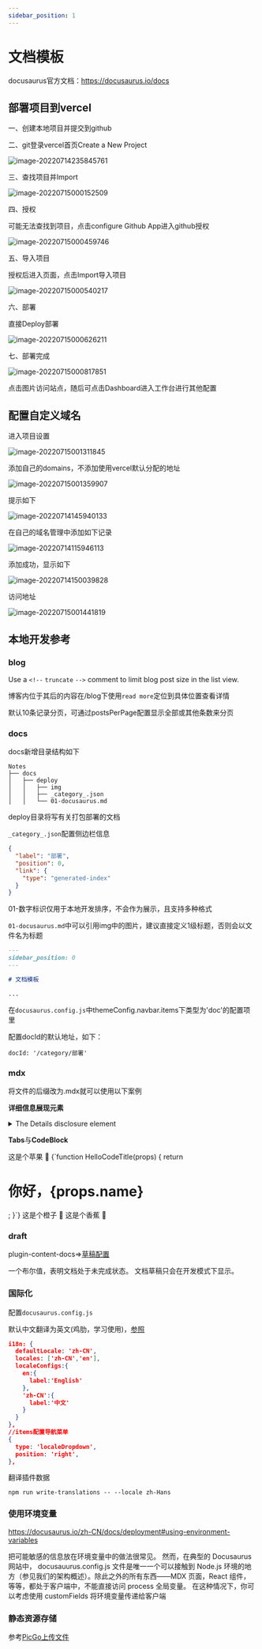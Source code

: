 ---
sidebar_position: 1
---

# 文档模板

docusaurus官方文档：https://docusaurus.io/docs

## 部署项目到vercel

一、创建本地项目并提交到github

二、git登录vercel首页Create a New Project

![image-20220714235845761](https://blog-guiyexing.oss-cn-qingdao.aliyuncs.com/blogImg/202208181645786.png!blog.guiyexing)

三、查找项目并Import

![image-20220715000152509](https://blog-guiyexing.oss-cn-qingdao.aliyuncs.com/blogImg/202208181645788.png!blog.guiyexing)

四、授权

可能无法查找到项目，点击configure Github App进入github授权

![image-20220715000459746](https://blog-guiyexing.oss-cn-qingdao.aliyuncs.com/blogImg/202208181645793.png!blog.guiyexing)

五、导入项目

授权后进入页面，点击Import导入项目

![image-20220715000540217](https://blog-guiyexing.oss-cn-qingdao.aliyuncs.com/blogImg/202208181645794.png!blog.guiyexing)

六、部署

直接Deploy部署

![image-20220715000626211](https://blog-guiyexing.oss-cn-qingdao.aliyuncs.com/blogImg/202208181645795.png!blog.guiyexing)

七、部署完成

![image-20220715000817851](https://blog-guiyexing.oss-cn-qingdao.aliyuncs.com/blogImg/202208181645801.png!blog.guiyexing)

点击图片访问站点，随后可点击Dashboard进入工作台进行其他配置

## 配置自定义域名

进入项目设置

![image-20220715001311845](https://blog-guiyexing.oss-cn-qingdao.aliyuncs.com/blogImg/202208181645221.png!blog.guiyexing)

添加自己的domains，不添加使用vercel默认分配的地址

![image-20220715001359907](https://blog-guiyexing.oss-cn-qingdao.aliyuncs.com/blogImg/202208181645223.png!blog.guiyexing)

提示如下

![image-20220714145940133](https://blog-guiyexing.oss-cn-qingdao.aliyuncs.com/blogImg/202208181645826.png!blog.guiyexing)

在自己的域名管理中添加如下记录

![image-20220714115946113](https://blog-guiyexing.oss-cn-qingdao.aliyuncs.com/blogImg/202208181645832.png!blog.guiyexing)

添加成功，显示如下

![image-20220714150039828](https://blog-guiyexing.oss-cn-qingdao.aliyuncs.com/blogImg/202208181645850.png!blog.guiyexing)

访问地址

![image-20220715001441819](https://blog-guiyexing.oss-cn-qingdao.aliyuncs.com/blogImg/202208181645856.png!blog.guiyexing)

## 本地开发参考

### blog

Use a `<!--` `truncate` `-->` comment to limit blog post size in the list view.

博客内位于其后的内容在/blog下使用`read more`定位到具体位置查看详情

默认10条记录分页，可通过postsPerPage配置显示全部或其他条数来分页

### docs

docs新增目录结构如下

```
Notes
├── docs
│   ├── deploy
│   │   ├── img
│   │   ├── _category_.json
│   │   └── 01-docusaurus.md
```

deploy目录将写有关打包部署的文档

`_category_.json`配置侧边栏信息

```json title="_category_.json"
{
  "label": "部署",
  "position": 0,
  "link": {
    "type": "generated-index"
  }
}
```

01-数字标识仅用于本地开发排序，不会作为展示，且支持多种格式

`01-docusaurus.md`中可以引用img中的图片，建议直接定义1级标题，否则会以文件名为标题

```markdown
---
sidebar_position: 0
---

# 文档模板

...
```

在`docusaurus.config.js`中themeConfig.navbar.items下类型为'doc'的配置项里

配置docId的默认地址，如下：

`docId: '/category/部署'`

### mdx

将文件的后缀改为.mdx就可以使用以下案例

**详细信息展现元素**

<details>
  <summary>The Details disclosure element</summary>
  <p>https://developer.mozilla.org/en-US/docs/Web/HTML/Element/details</p>
</details>


**Tabs**与**CodeBlock**


<Tabs>
  <TabItem value="apple" label="苹果" default>
    这是个苹果 🍎
    <CodeBlock
        language="jsx"
        title="/src/components/HelloCodeTitle.js"
        showLineNumbers>
        {`function HelloCodeTitle(props) {
  return <h1>你好，{props.name}</h1>;
}`}
    </CodeBlock>
  </TabItem>
  <TabItem value="orange" label="橙子">
    这是个橙子 🍊
  </TabItem>
  <TabItem value="banana" label="香蕉">
    这是个香蕉 🍌
  </TabItem>
</Tabs>

### draft

plugin-content-docs=>[草稿配置](https://docusaurus.io/zh-CN/docs/api/plugins/@docusaurus/plugin-content-docs#draft)

一个布尔值，表明文档处于未完成状态。 文档草稿只会在开发模式下显示。

### 国际化

配置`docusaurus.config.js`

默认中文翻译为英文(鸡肋，学习使用)，[参照](https://docusaurus.io/zh-CN/docs/i18n/tutorial#configure-your-site)

```json
i18n: {
  defaultLocale: 'zh-CN',
  locales: ['zh-CN','en'],
  localeConfigs:{
    en:{
      label:'English'
    },
    'zh-CN':{
      label:'中文'
    }
  }
},
//items配置导航菜单
{
  type: 'localeDropdown',
  position: 'right',
},
```

翻译插件数据

```
npm run write-translations -- --locale zh-Hans
```

### 使用环境变量

https://docusaurus.io/zh-CN/docs/deployment#using-environment-variables

把可能敏感的信息放在环境变量中的做法很常见。 然而，在典型的 Docusaurus 网站中， docusauurus.config.js 文件是唯一一个可以接触到 Node.js 环境的地方（参见我们的架构概述）。除此之外的所有东西——MDX 页面，React 组件，等等，都处于客户端中，不能直接访问 process 全局变量。 在这种情况下，你可以考虑使用 customFields 将环境变量传递给客户端

### 静态资源存储

参考[PicGo上传文件](/docs/tools/图床)
